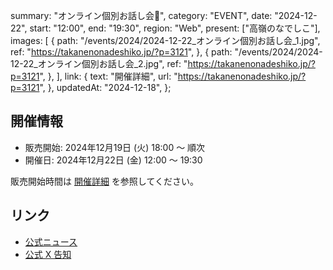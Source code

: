   summary: "オンライン個別お話し会📢",
  category: "EVENT",
  date: "2024-12-22",
  start: "12:00",
  end: "19:30",
  region: "Web",
  present: ["高嶺のなでしこ"],
  images: [
    {
      path: "/events/2024/2024-12-22_オンライン個別お話し会_1.jpg",
      ref: "https://takanenonadeshiko.jp/?p=3121",
    },
    {
      path: "/events/2024/2024-12-22_オンライン個別お話し会_2.jpg",
      ref: "https://takanenonadeshiko.jp/?p=3121",
    },
  ],
  link: {
    text: "開催詳細",
    url: "https://takanenonadeshiko.jp/?p=3121",
  },
  updatedAt: "2024-12-18",
};

## 開催情報

- 販売開始: 2024年12月19日 (火) 18:00 〜 順次
- 開催日: 2024年12月22日 (金) 12:00 〜 19:30

販売開始時間は [開催詳細](https://takanenonadeshiko.jp/?p=3121) を参照してください。

## リンク

- [公式ニュース](https://takanenonadeshiko.jp/?p=3121)
- [公式 X 告知](https://x.com/takanenofficial/status/1869309561146057004)
